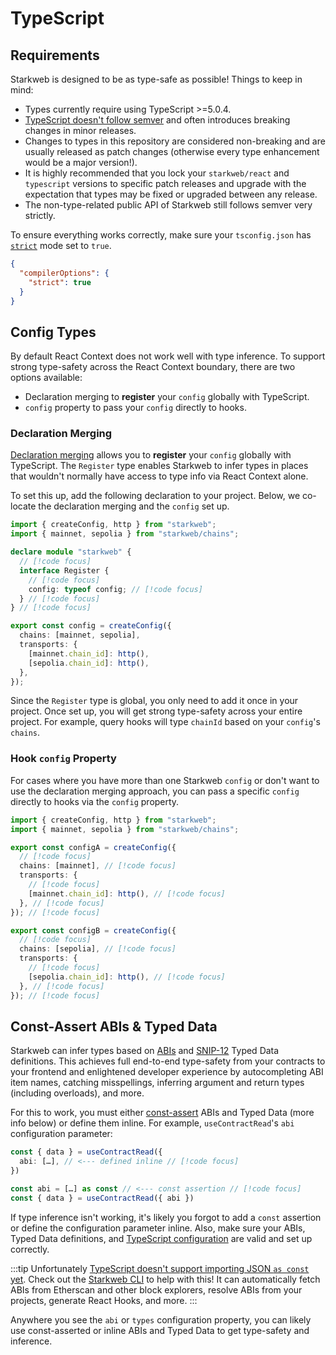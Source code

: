 # TypeScript

## Requirements

Starkweb is designed to be as type-safe as possible! Things to keep in mind:

- Types currently require using TypeScript >=5.0.4.
- [TypeScript doesn't follow semver](https://www.learningtypescript.com/articles/why-typescript-doesnt-follow-strict-semantic-versioning) and often introduces breaking changes in minor releases.
- Changes to types in this repository are considered non-breaking and are usually released as patch changes (otherwise every type enhancement would be a major version!).
- It is highly recommended that you lock your `starkweb/react` and `typescript` versions to specific patch releases and upgrade with the expectation that types may be fixed or upgraded between any release.
- The non-type-related public API of Starkweb still follows semver very strictly.

To ensure everything works correctly, make sure your `tsconfig.json` has [`strict`](https://www.typescriptlang.org/tsconfig#strict) mode set to `true`.

```json [tsconfig.json]
{
  "compilerOptions": {
    "strict": true
  }
}
```

## Config Types

By default React Context does not work well with type inference. To support strong type-safety across the React Context boundary, there are two options available:

- Declaration merging to **register** your `config` globally with TypeScript.
- `config` property to pass your `config` directly to hooks.

### Declaration Merging

[Declaration merging](https://www.typescriptlang.org/docs/handbook/declaration-merging.html) allows you to **register** your `config` globally with TypeScript. The `Register` type enables Starkweb to infer types in places that wouldn't normally have access to type info via React Context alone.

To set this up, add the following declaration to your project. Below, we co-locate the declaration merging and the `config` set up.

```ts
import { createConfig, http } from "starkweb";
import { mainnet, sepolia } from "starkweb/chains";

declare module "starkweb" {
  // [!code focus]
  interface Register {
    // [!code focus]
    config: typeof config; // [!code focus]
  } // [!code focus]
} // [!code focus]

export const config = createConfig({
  chains: [mainnet, sepolia],
  transports: {
    [mainnet.chain_id]: http(),
    [sepolia.chain_id]: http(),
  },
});
```

Since the `Register` type is global, you only need to add it once in your project. Once set up, you will get strong type-safety across your entire project. For example, query hooks will type `chainId` based on your `config`'s `chains`.

### Hook `config` Property

For cases where you have more than one Starkweb `config` or don't want to use the declaration merging approach, you can pass a specific `config` directly to hooks via the `config` property.

```ts
import { createConfig, http } from "starkweb";
import { mainnet, sepolia } from "starkweb/chains";

export const configA = createConfig({
  // [!code focus]
  chains: [mainnet], // [!code focus]
  transports: {
    // [!code focus]
    [mainnet.chain_id]: http(), // [!code focus]
  }, // [!code focus]
}); // [!code focus]

export const configB = createConfig({
  // [!code focus]
  chains: [sepolia], // [!code focus]
  transports: {
    // [!code focus]
    [sepolia.chain_id]: http(), // [!code focus]
  }, // [!code focus]
}); // [!code focus]
```

## Const-Assert ABIs & Typed Data

Starkweb can infer types based on [ABIs](https://book.cairo-lang.org/ch15-01-contract-class-abi.html) and [SNIP-12](https://github.com/Starknet-io/SNIPs/blob/main/SNIPS/snip-12.md) Typed Data definitions. This achieves full end-to-end type-safety from your contracts to your frontend and enlightened developer experience by autocompleting ABI item names, catching misspellings, inferring argument and return types (including overloads), and more.

For this to work, you must either [const-assert](https://www.typescriptlang.org/docs/handbook/release-notes/typescript-3-4.html#const-assertions) ABIs and Typed Data (more info below) or define them inline. For example, `useContractRead`'s `abi` configuration parameter:

```ts
const { data } = useContractRead({
  abi: […], // <--- defined inline // [!code focus]
})
```

```ts
const abi = […] as const // <--- const assertion // [!code focus]
const { data } = useContractRead({ abi })
```

If type inference isn't working, it's likely you forgot to add a `const` assertion or define the configuration parameter inline. Also, make sure your ABIs, Typed Data definitions, and [TypeScript configuration](#requirements) are valid and set up correctly.

:::tip
Unfortunately [TypeScript doesn't support importing JSON `as const` yet](https://github.com/microsoft/TypeScript/issues/32063). Check out the [Starkweb CLI](#TODO/cli) to help with this! It can automatically fetch ABIs from Etherscan and other block explorers, resolve ABIs from your projects, generate React Hooks, and more.
:::

Anywhere you see the `abi` or `types` configuration property, you can likely use const-asserted or inline ABIs and Typed Data to get type-safety and inference.
